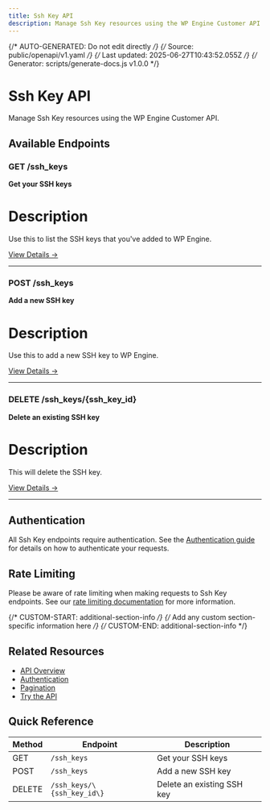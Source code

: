 ```yaml
---
title: Ssh Key API
description: Manage Ssh Key resources using the WP Engine Customer API
---
```


{/* AUTO-GENERATED: Do not edit directly */}
{/* Source: public/openapi/v1.yaml */}
{/* Last updated: 2025-06-27T10:43:52.055Z */}
{/* Generator: scripts/generate-docs.js v1.0.0 */}

# Ssh Key API

Manage Ssh Key resources using the WP Engine Customer API.

## Available Endpoints

### GET /ssh_keys

**Get your SSH keys**

# Description
Use this to list the SSH keys that you&#x27;ve added to WP Engine.


[View Details →](/api-reference/endpoints/ssh-key/list-ssh-keys/)

---

### POST /ssh_keys

**Add a new SSH key**

# Description
Use this to add a new SSH key to WP Engine.


[View Details →](/api-reference/endpoints/ssh-key/create-ssh-key/)

---

### DELETE /ssh_keys/\{ssh_key_id\}

**Delete an existing SSH key**

# Description
This will delete the SSH key.


[View Details →](/api-reference/endpoints/ssh-key/delete-ssh-key/)

---


## Authentication

All Ssh Key endpoints require authentication. See the [Authentication guide](/api-reference/authentication/) for details on how to authenticate your requests.

## Rate Limiting

Please be aware of rate limiting when making requests to Ssh Key endpoints. See our [rate limiting documentation](/api-reference/overview/#rate-limiting) for more information.

{/* CUSTOM-START: additional-section-info */}
{/* Add any custom section-specific information here */}
{/* CUSTOM-END: additional-section-info */}

## Related Resources

- [API Overview](/api-reference/overview/)
- [Authentication](/api-reference/authentication/)
- [Pagination](/api-reference/pagination/)
- [Try the API](/try/playground/)

## Quick Reference

| Method | Endpoint | Description |
|--------|----------|-------------|
| GET | `/ssh_keys` | Get your SSH keys |
| POST | `/ssh_keys` | Add a new SSH key |
| DELETE | `/ssh_keys/\{ssh_key_id\}` | Delete an existing SSH key |
